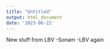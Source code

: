 ```yaml
---
title: "Untitled"
output: html_document
date: '2023-06-22'
---
```


New stuff from LBV
-Sonam
-LBV again